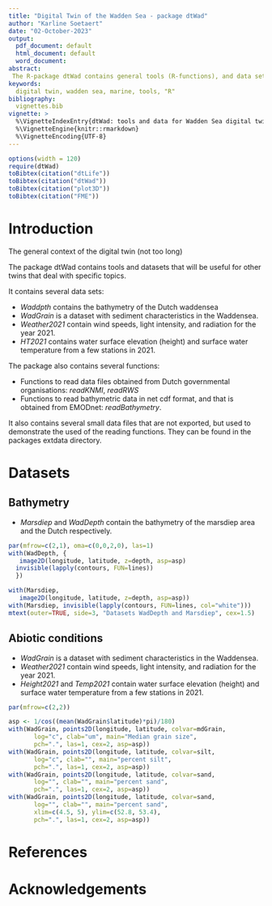 ```yaml
---
title: "Digital Twin of the Wadden Sea - package dtWad"
author: "Karline Soetaert"
date: "02-October-2023"
output:
  pdf_document: default
  html_document: default
  word_document: 
abstract: 
 The R-package dtWad contains general tools (R-functions), and data sets that can be used for the ecological digital twins of the Wadden Sea. It contains functions to read datafiles obtained from Dutch governmental organisations (which are in Dutch!), or to read and prepare bathymetric file. Other useful functions are to convert the spatial coordinates used in the Netherlands to more convenient latitude-longitude coordinates, or to interpolate spatially-distinct timeseries to other spatial points. 
keywords:
  digital twin, wadden sea, marine, tools, "R"
bibliography: 
  vignettes.bib 
vignette: >
  %\VignetteIndexEntry{dtWad: tools and data for Wadden Sea digital twins}
  %\VignetteEngine{knitr::rmarkdown}
  %\VignetteEncoding{UTF-8}
---
```

```r
options(width = 120)
require(dtWad)
toBibtex(citation("dtLife"))
toBibtex(citation("dtWad"))
toBibtex(citation("plot3D"))
toBibtex(citation("FME"))
```

# Introduction

The general context of the digital twin (not too long)

The package dtWad contains tools and datasets that will be useful for other twins that deal with specific topics.

It contains several data sets:

* *Waddpth* contains the bathymetry of the Dutch waddensea 
* *WadGrain* is a dataset with sediment characteristics in the Waddensea.
* *Weather2021* contain wind speeds, light intensity, and radiation for the year 2021.
* *HT2021* contains water surface elevation (height) and surface water temperature from a few stations in 2021.

The package also contains several functions:

* Functions to read data files obtained from Dutch governmental organisations: *readKNMI*, *readRWS*
* Functions to read bathymetric data in net cdf format, and that is obtained from EMODnet: *readBathymetry*.


It also contains several small data files that are not exported, but used to demonstrate the used of the reading functions. They can be found in the packages extdata directory.


# Datasets

## Bathymetry

* *Marsdiep* and *WadDepth* contain the bathymetry of the marsdiep area and the Dutch  respectively.

```r
par(mfrow=c(2,1), oma=c(0,0,2,0), las=1)
with(WadDepth, {
   image2D(longitude, latitude, z=depth, asp=asp)
  invisible(lapply(contours, FUN=lines))
  })

with(Marsdiep, 
   image2D(longitude, latitude, z=depth, asp=asp))
with(Marsdiep, invisible(lapply(contours, FUN=lines, col="white")))
mtext(outer=TRUE, side=3, "Datasets WadDepth and Marsdiep", cex=1.5)

```

## Abiotic conditions

* *WadGrain* is a dataset with sediment characteristics in the Waddensea.
* *Weather2021* contain wind speeds, light intensity, and radiation for the year 2021.
* *Height2021* and *Temp2021* contain water surface elevation (height) and surface water temperature from a few stations in 2021.

```r
par(mfrow=c(2,2))

asp <- 1/cos((mean(WadGrain$latitude)*pi)/180)
with(WadGrain, points2D(longitude, latitude, colvar=mdGrain, 
       log="c", clab="um", main="Median grain size",
       pch=".", las=1, cex=2, asp=asp))         
with(WadGrain, points2D(longitude, latitude, colvar=silt, 
       log="c", clab="", main="percent silt",
       pch=".", las=1, cex=2, asp=asp))         
with(WadGrain, points2D(longitude, latitude, colvar=sand, 
       log="", clab="", main="percent sand",
       pch=".", las=1, cex=2, asp=asp)) 
with(WadGrain, points2D(longitude, latitude, colvar=sand, 
       log="", clab="", main="percent sand",
       xlim=c(4.5, 5), ylim=c(52.8, 53.4),
       pch=".", las=1, cex=2, asp=asp))        
```


# References

<div id="refs"></div>


# Acknowledgements

